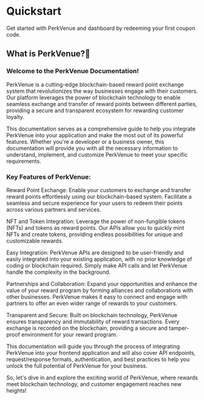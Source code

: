 # Quickstart 


Get started with PerkVenue and dashboard by redeeming your first coupon code.

## What is PerkVenue?📍 

### Welcome to the PerkVenue Documentation!

PerkVenue is a cutting-edge blockchain-based reward point exchange system that revolutionizes the way businesses engage with their customers. Our platform leverages the power of blockchain technology to enable seamless exchange and transfer of reward points between different parties, providing a secure and transparent ecosystem for rewarding customer loyalty.

This documentation serves as a comprehensive guide to help you integrate PerkVenue into your application and make the most out of its powerful features. Whether you're a developer or a business owner, this documentation will provide you with all the necessary information to understand, implement, and customize PerkVenue to meet your specific requirements.

### Key Features of PerkVenue:

Reward Point Exchange: Enable your customers to exchange and transfer reward points effortlessly using our blockchain-based system. Facilitate a seamless and secure experience for your users to redeem their points across various partners and services.

NFT and Token Integration: Leverage the power of non-fungible tokens (NFTs) and tokens as reward points. Our APIs allow you to quickly mint NFTs and create tokens, providing endless possibilities for unique and customizable rewards.

Easy Integration: PerkVenue APIs are designed to be user-friendly and easily integrated into your existing application, with no prior knowledge of coding or blockchain required. Simply make API calls and let PerkVenue handle the complexity in the background.

Partnerships and Collaboration: Expand your opportunities and enhance the value of your reward program by forming alliances and collaborations with other businesses. PerkVenue makes it easy to connect and engage with partners to offer an even wider range of rewards to your customers.

Transparent and Secure: Built on blockchain technology, PerkVenue ensures transparency and immutability of reward transactions. Every exchange is recorded on the blockchain, providing a secure and tamper-proof environment for your reward program.

This documentation will guide you through the process of integrating PerkVenue into your frontend application and will also cover API endpoints, request/response formats, authentication, and best practices to help you unlock the full potential of PerkVenue for your business.

So, let's dive in and explore the exciting world of PerkVenue, where rewards meet blockchain technology, and customer engagement reaches new heights!

